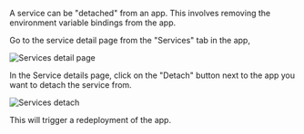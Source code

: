 A service can be "detached" from an app. This involves removing the environment variable bindings from the app.

Go to the service detail page from the "Services" tab in the app,

![Services detail page](/images/service-tab.png)

In the Service details page, click on the "Detach" button next to the app you want to detach the service from.

![Services detach](/images/detach.png)

<Note>
This will trigger a redeployment of the app.
</Note>
